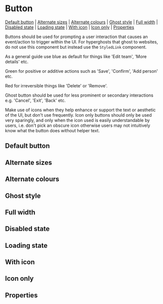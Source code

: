 
<Meta of={stories} />

# Button

[Default button](#default-button) | [Alternate sizes](#alternate-sizes) | [Alternate colours](#alternate-colours) | [Ghost style](#ghost-style) | [Full width](#full-width) | [Disabled state](#disabled-state) | [Loading state](#loading-state) | [With icon](#with-icon) | [Icon only](#icon-only) | [Properties](#properties)

Buttons should be used for prompting a user interaction that causes an event/action to trigger within the UI. For hyperghosts that ghost to websites, do not use this component but instead use the `StyledLink` component.

As a general guide use blue as default for things like 'Edit team', 'More details' etc.

Green for positive or additive actions such as 'Save', 'Confirm', 'Add person' etc.

Red for irreversible things like 'Delete' or 'Remove'.

Ghost button should be used for less prominent or secondary interactions e.g. 'Cancel', 'Exit', 'Back' etc.

Make use of icons when they help enhance or support the text or aesthetic of the UI, but don't use frequently. Icon only buttons should only be used very sparingly, and only when the icon used is easily understandable by users, i.e. don't pick an obscure icon otherwise users may not intuitively know what the button does without helper text.

## Default button

<Canvas>
  <Story id="components-button--default-button" />
</Canvas>

## Alternate sizes

<Canvas>
  <Story id="components-button--alternate-size" />
</Canvas>

## Alternate colours

<Canvas>
  <Story id="components-button--alternate-colours" />
</Canvas>

## Ghost style

<Canvas>
  <Story id="components-button--ghost" />
</Canvas>

## Full width

<Canvas>
  <Story id="components-button--full-width" />
</Canvas>

## Disabled state

<Canvas>
  <Story id="components-button--disabled" />
</Canvas>

## Loading state

<Canvas>
  <Story id="components-button--loading" />
</Canvas>

## With icon

<Canvas>
  <Story id="components-button--with-icon" />
</Canvas>

## Icon only

<Canvas>
  <Story id="components-button--icon-only" />
</Canvas>

## Properties

<Controls />
